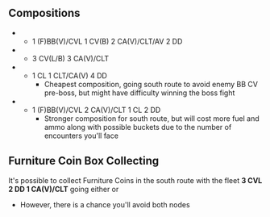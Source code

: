 {{Map/Header}}
{{Map/Info
|en = The Alfonsinos
|jp = アルフォンシーノ方面
|romaji = Arufonshīno hōmen
|exp_hq = 140
|exp_hq_boss = 2280
|strategy_name = The Advance for Alfonsinos
|strategy_name_ja = アルフォンシーノ方面進出
|strategy_info = Use a strong fleet for example a carrier task force that two or more aircraft-carriers belong to or other fleet, advance into the Northern Waters with it. With the same forces, conduct a forced reconnaissance for enemy movements!
|strategy_info_ja = 空母2隻以上を擁する空母機動部隊などの有力な艦隊をもって北方海域に進出。同戦力により敵情の強行偵察を敢行せよ！
}}
{{MapBranchingTable
|title = 3-3 Branching Rules
|expand = true
|id = 3-3
|A -> B = * Do not meet the requirement to go to C

|A -> C/storm = 
* Meeting '''ANY''' of the following requirements
** Fleet contains CV(B)
** Amount of CVL+(F)BB(V) ≥ 4
** (F)BB(V)+CVL = 1, CL = 1 and DD = 4

|B -> D/resource, F/storm = 
* Random routing if fleet contains SS(V)
* Meet '''ANY''' of the following requirements to go to F
** Amount of (F)BB(V)+CV(B/L) ≤ 1
** Amount of (F)BB(V)+CV(B/L) ≤ 2 and DD ≥ 2
* Otherwise, random routing

|C/storm -> E = * Do not meet the requirements to go to G.

|C/storm -> G = 
*Meet '''ANY''' of the following requirements
**(F)BB(V)+CV(B/L) = 1, CL = 1 '''AND''' DD = 4
**(F)BB(V)+CV(B/L) = 2, (F)BB(V) ≤ 1, CV(B) ≤ 1 '''AND''' DD+DE ≥ 2

|F/storm -> G, H/resource, J/empty = 
* Go to G if amount of DD ≤ 1
* Meet '''ALL''' of the following requirements to go to J:
** Fleet contains CL
** Amount of DD ≥ 2
* Otherwise, random routing between H and J if DD ≥ 2.
* Otherwise, go to G

|G -> I/empty, M = 
* Meet '''ALL''' of the following requirements to go to M:
** Amount of (F)BB(V)+CV(L/B) ≤ 3
** No SS(V)
* Otherwise, random routing.

|J/empty -> K = * Do not meet the requirements to go to M.

|J/empty -> M = 
* Meet '''ALL''' of the following requirements:
** Amount of CL ≤ 1
** Amount of DD+CL ≥ 5
** Amount of CA(V) ≤ 1

|K -> L/empty, M = 
*Go to M if (F)BB(V)+CVL ≤ 1
*Otherwise, random routing
}}

==Compositions==
*{{Event/Route|A|red|C|purple|G|red|M|red}}
**1 (F)BB(V)/CVL 1 CV(B) 2 CA(V)/CLT/AV 2 DD
*{{Event/Route|A|red|C|purple|E|red|G|red|M|red}}
**3 CV(L/B) 3 CA(V)/CLT
*{{Event/Route|A|red|B|red|F|purple|J|blue|M|red}}
**1 CL 1 CLT/CA(V) 4 DD
***Cheapest composition, going south route to avoid enemy BB CV pre-boss, but might have difficulty winning the boss fight
*{{Event/Route|A|red|B|red|F|purple|J|blue|K|red|M|red}}
**1 (F)BB(V)/CVL 2 CA(V)/CLT 1 CL 2 DD
***Stronger composition for south route, but will cost more fuel and ammo along with possible buckets due to the number of encounters you'll face

==Furniture Coin Box Collecting==
It's possible to collect Furniture Coins in the south route with the fleet '''3 CVL 2 DD 1 CA(V)/CLT''' going either {{Event/Route|A|red|B|red|D|green}} or {{Event/Route|A|red|B|red|F|purple|H|green}}
*However, there is a chance you'll avoid both nodes

{{Map/Footer}}